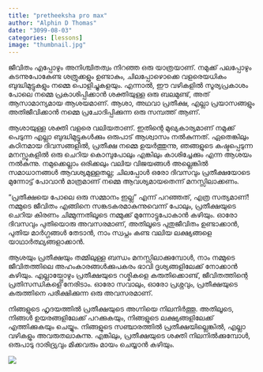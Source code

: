 ```yaml
---
title: "pretheeksha pro max"
author: "Alphin D Thomas"
date: "3099-08-03"
categories: [lessons]
image: "thumbnail.jpg"
---
```


ജീവിതം എപ്പോഴും അനിശ്ചിതത്വം നിറഞ്ഞ ഒരു യാത്രയാണ്. നമുക്ക് പലപ്പോഴും കടന്നുപോകേണ്ട ശത്രുക്കളും ഉണ്ടാകും, ചിലപ്പോഴൊക്കെ വളരെയധികം ബുദ്ധിമുട്ടുകളും നമ്മെ പൊളിച്ചുകളയും. എന്നാൽ, ഈ വഴികളിൽ സൂര്യപ്രകാശം പോലെ നമ്മെ പ്രകാശിപ്പിക്കാൻ ശക്തിയുള്ള ഒരു ബലമുണ്ട്, അത് ആസാമാന്യമായ ആശയമാണ്. ആശാ, അഥവാ പ്രതീക്ഷ, എല്ലാ പ്രയാസങ്ങളും അതിജീവിക്കാൻ നമ്മെ പ്രചോദിപ്പിക്കുന്ന ഒരു സമ്പത്ത് ആണ്.

ആശായുള്ള ശക്തി വളരെ വലിയതാണ്. ഇതിന്റെ മുഖ്യകാര്യമാണ് നമുക്ക് പെടുന്ന എല്ലാ ബുദ്ധിമുട്ടുകൾക്കും ഒരുപാട് ആശ്വാസം നൽകുന്നത്. ഏതെങ്കിലും കഠിനമായ ദിവസങ്ങളിൽ, പ്രതീക്ഷ നമ്മെ ഉയർത്തുന്നു, ഞങ്ങളുടെ കഷ്ടപ്പെടുന്ന മനസ്സുകളിൽ ഒരു ചെറിയ കൊമ്പുപോലും എങ്കിലും കാശിച്ചേക്കും എന്ന ആശയം നൽകുന്നു. നമുക്കെല്ലാം ഒരിക്കലും വലിയ വിജയങ്ങൾ അല്ലെങ്കിൽ സമാധാനങ്ങൾ ആവശ്യമുള്ളതല്ല; ചിലപ്പോൾ ഒരോ ദിവസവും പ്രതീക്ഷയോടെ മുന്നോട്ട് പോവാൻ മാത്രമാണ് നമ്മെ ആവശ്യമായതെന്ന് മനസ്സിലാക്കണം.

"പ്രതീക്ഷയെ പോലെ ഒരു സമ്മാനം ഇല്ല" എന്ന് പറഞ്ഞത്, എത്ര സത്യമാണ്! നമ്മുടെ ജീവിതം എങ്ങിനെ സങ്കടകരമാകുന്നുവെന്ന് പോലും, പ്രതീക്ഷയുടെ ചെറിയ കിരണം ചിമ്മുന്നതിലൂടെ നമ്മുക്ക് മുന്നോട്ടുപോകാൻ കഴിയും. ഓരോ ദിവസവും പുതിയൊരു അവസരമാണ്, അതിലൂടെ പുതുജീവിതം ഉണ്ടാക്കാൻ, പുതിയ മാർഗ്ഗങ്ങൾ തേടാൻ, നാം സ്വപ്നം കണ്ട വലിയ ലക്ഷ്യങ്ങളെ യാഥാർത്ഥ്യങ്ങളാക്കാൻ.

ആശയും പ്രതീക്ഷയും തമ്മിലുള്ള ബന്ധം മനസ്സിലാക്കുമ്പോൾ, നാം നമ്മുടെ ജീവിതത്തിലെ അഹംകാരങ്ങൾക്കുപകരം ഭാവി ദൃശ്യങ്ങളിലേക്ക് നോക്കാൻ കഴിയും. എല്ലായ്പ്പോഴും പ്രതീക്ഷയുടെ റശ്മികളെ കരുതിക്കൊണ്ട്, ജീവിതത്തിന്റെ പ്രതിസന്ധികളെ നേരിടാം. ഓരോ സവാലും, ഓരോ പ്രശ്നവും, പ്രതീക്ഷയുടെ കരുത്തിനെ പരീക്ഷിക്കുന്ന ഒരു അവസരമാണ്.

നിങ്ങളുടെ ഹൃദയത്തിൽ പ്രതീക്ഷയുടെ അഗ്നിയെ നിലനിർത്തൂ. അതിലൂടെ, നിങ്ങൾ ഉയരങ്ങളിലേക്ക് പറക്കുകയും, നിങ്ങളുടെ ലക്ഷ്യങ്ങളിലേക്ക് എത്തിക്കുകയും ചെയ്യും. നിങ്ങളുടെ സഞ്ചാരത്തിൽ പ്രതീക്ഷയില്ലെങ്കിൽ, എല്ലാ വഴികളും അവരുതലാകുന്നു. എങ്കിലും, പ്രതീക്ഷയുടെ ശക്തി നിലനിൽക്കുമ്പോൾ, ഒരുപാടു ദാരിദ്ര്യവും മിക്കവരും മായം ചെയ്യാൻ കഴിയും.


![](thumbnail.jpg)



